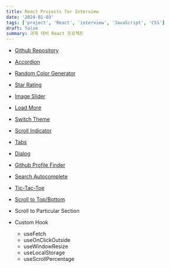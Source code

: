 ```yaml
---
title: React Projects for Interview
date: '2024-01-03'
tags: ['project', 'React', 'interview', 'JavaScript', 'CSS']
draft: false
summary: 과제 대비 React 프로젝트
---
```


- [Github Repository](https://github.com/Valentin1495/React-Projects-for-Interview)

- [Accordion](/blog/projects/React-Projects-for-Interview/accordion)
- [Random Color Generator](/blog/projects/React-Projects-for-Interview/random-color-generator)
- [Star Rating](/blog/projects/React-Projects-for-Interview/star-rating)
- [Image Slider](/blog/projects/React-Projects-for-Interview/image-slider)
- [Load More](/blog/projects/React-Projects-for-Interview/load-more)
- [Switch Theme](/blog/projects/React-Projects-for-Interview/switch-theme)
- [Scroll Indicator](/blog/projects/React-Projects-for-Interview/scroll-indicator)
- [Tabs](/blog/projects/React-Projects-for-Interview/tabs)
- [Dialog](/blog/projects/React-Projects-for-Interview/dialog)
- [Github Profile Finder](/blog/projects/React-Projects-for-Interview/github-profile-finder)
- [Search Autocomplete](/blog/projects/React-Projects-for-Interview/search-autocomplete)
- [Tic-Tac-Toe](blog/projects/React-Projects-for-Interview/tic-tac-toe)
- [Scroll to Top/Bottom](/blog/projects/React-Projects-for-Interview/scroll-to-top-bottom)
- Scroll to Particular Section
- Custom Hook
  - useFetch
  - useOnClickOutside
  - useWindowResize
  - useLocalStorage
  - useScrollPercentage
